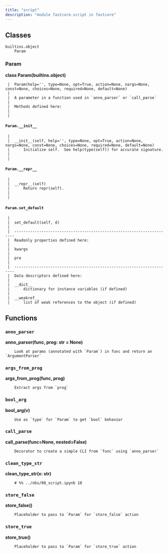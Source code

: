 ```yaml
---
title: "script"
description: "module fastcore.script in fastcore"
---
```


## Classes

    builtins.object
        Param
    
    
### Param
    
<strong>class Param(builtins.object)</strong>
    
     |  Param(help='', type=None, opt=True, action=None, nargs=None, const=None, choices=None, required=None, default=None)
     |  
     |  A parameter in a function used in `anno_parser` or `call_parse`
     |  
     |  Methods defined here:
     |  
     |  
#### `Param.__init__`
     |  
     |  __init__(self, help='', type=None, opt=True, action=None, nargs=None, const=None, choices=None, required=None, default=None)
     |      Initialize self.  See help(type(self)) for accurate signature.
     |  
     |  
#### `Param.__repr__`
     |  
     |  __repr__(self)
     |      Return repr(self).
     |  
     |  
#### `Param.set_default`
     |  
     |  set_default(self, d)
     |  
     |  ----------------------------------------------------------------------
     |  Readonly properties defined here:
     |  
     |  kwargs
     |  
     |  pre
     |  
     |  ----------------------------------------------------------------------
     |  Data descriptors defined here:
     |  
     |  __dict__
     |      dictionary for instance variables (if defined)
     |  
     |  __weakref__
     |      list of weak references to the object (if defined)

## Functions

    
### `anno_parser`
    
<strong>anno_parser(func, prog: str = None)</strong>
    
        Look at params (annotated with `Param`) in func and return an `ArgumentParser`
    
### `args_from_prog`
    
<strong>args_from_prog(func, prog)</strong>
    
        Extract args from `prog`
    
### `bool_arg`
    
<strong>bool_arg(v)</strong>
    
        Use as `type` for `Param` to get `bool` behavior
    
### `call_parse`
    
<strong>call_parse(func=None, nested=False)</strong>
    
        Decorator to create a simple CLI from `func` using `anno_parser`
    
### `clean_type_str`
    
<strong>clean_type_str(x: str)</strong>
    
        # %% ../nbs/08_script.ipynb 18
    
### `store_false`
    
<strong>store_false()</strong>
    
        Placeholder to pass to `Param` for `store_false` action
    
### `store_true`
    
<strong>store_true()</strong>
    
        Placeholder to pass to `Param` for `store_true` action

